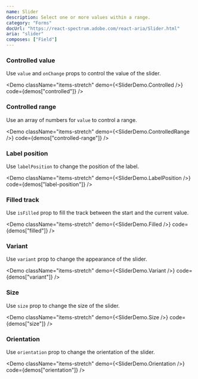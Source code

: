 ```yaml
---
name: Slider
description: Select one or more values within a range.
category: "Forms"
docUrl: "https://react-spectrum.adobe.com/react-aria/Slider.html"
aria: "slider"
composes: ["Field"]
---
```


### Controlled value

Use `value` and `onChange` props to control the value of the slider.

<Demo
  className="items-stretch"
  demo={<SliderDemo.Controlled />}
  code={demos["controlled"]}
/>

### Controlled range

Use an array of numbers for `value` to control a range.

<Demo
  className="items-stretch"
  demo={<SliderDemo.ControlledRange />}
  code={demos["controlled-range"]}
/>

### Label position

Use `labelPosition` to change the position of the label.

<Demo
  className="items-stretch"
  demo={<SliderDemo.LabelPosition />}
  code={demos["label-position"]}
/>

### Filled track

Use `isFilled` prop to fill the track between the start and the current value.

<Demo
  className="items-stretch"
  demo={<SliderDemo.Filled />}
  code={demos["filled"]}
/>

### Variant

Use `variant` prop to change the appearance of the slider.

<Demo
  className="items-stretch"
  demo={<SliderDemo.Variant />}
  code={demos["variant"]}
/>

### Size

Use `size` prop to change the size of the slider.

<Demo
  className="items-stretch"
  demo={<SliderDemo.Size />}
  code={demos["size"]}
/>

### Orientation

Use `orientation` prop to change the orientation of the slider.

<Demo
  className="items-stretch"
  demo={<SliderDemo.Orientation />}
  code={demos["orientation"]}
/>
